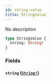 ```yaml
---
id: string-value
title: StringValue
---
```


No description

```graphql
type StringValue {
  string: String!
}
```

### Fields

#### `string` ([`String!`](/graphql/scalars/string))
